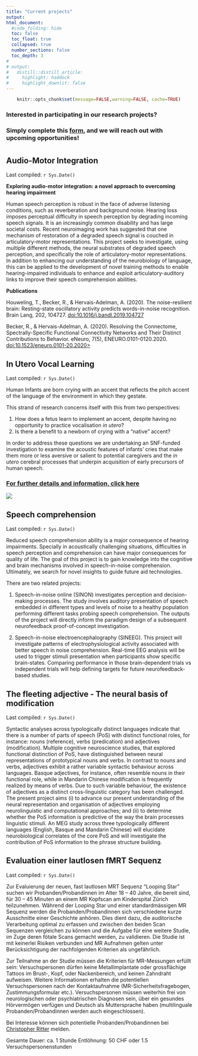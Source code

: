 ```yaml
---
title: "Current projects"
output:
html_document:
  #code_folding: hide
  toc: false
  toc_float: true
  collapsed: true
  number_sections: false
  toc_depth: 3
#     
# output: 
#   distill::distill_article:  
#     highlight: haddock
#     highlight_downlit: false    
---
```


```{=html}
<style>
  .nav-pills>li>a:hover, .nav-pills>li>a:focus, .nav-pills>li.active>a,     .nav-pills>li.active>a:hover, .nav-pills>li.active>a:focus{
     background-color: BalloonBlue; 
     }
</style>
```
<!-- https://www.angularfix.com/2021/10/how-to-change-tabset-colors-without.html -->

```r
    knitr::opts_chunk$set(message=FALSE,warning=FALSE, cache=TRUE)
```

### Interested in participating in our research projects?

### Simply complete this <span style="text-decoration:underline">[form](https://redcap.link/Participate_Neurolinguistics)</span>, and we will reach out with upcoming opportunities!

#  {.tabset .tabset-fade .tabset-pills}

## Audio-Motor Integration

Last compiled: `r Sys.Date()`

**Exploring audio-motor integration: a novel approach to overcoming hearing impairment**

Human speech perception is robust in the face of adverse listening conditions, such as reverberation and background noise. Hearing loss imposes perceptual difficulty in speech perception by degrading incoming speech signals. It is an increasingly common disability and has large societal costs. Recent neuroimaging work has suggested that one mechanism of restoration of a degraded speech signal is couched in articulatory-motor representations. This project seeks to investigate, using multiple different methods, the neural substrates of degraded speech perception, and specifically the role of articulatory-motor representations. In addition to enhancing our understanding of the neurobiology of language, this can be applied to the development of novel training methods to enable hearing-impaired individuals to enhance and exploit articulatory-auditory links to improve their speech comprehension abilities.

**Publications**

Houweling, T., Becker, R., & Hervais-Adelman, A. (2020). The noise-resilient brain: Resting-state oscillatory activity predicts words-in-noise recognition. Brain Lang, 202, 104727. [doi:10.1016/j.bandl.2019.104727](https://www.sciencedirect.com/science/article/pii/S0093934X19303438)

Becker, R., & Hervais-Adelman, A. (2020). Resolving the Connectome, Spectrally-Specific Functional Connectivity Networks and Their Distinct Contributions to Behavior. eNeuro, 7(5), ENEURO.0101-0120.2020. [doi:10.1523/eneuro.0101-20.2020\>](https://www.eneuro.org/content/7/5/ENEURO.0101-20.2020)

## In Utero Vocal Learning

Last compiled: `r Sys.Date()`

Human Infants are born crying with an accent that reflects the pitch accent of the language of the environment in which they gestate.

This strand of research concerns itself with this from two perspectives:

1.  How does a fetus learn to implement an accent, despite having no opportunity to practice vocalisation *in utero*?
2.  Is there a benefit to a newborn of crying with a "native" accent?

In order to address these questions we are undertaking an SNF-funded investigation to examine the acoustic features of infants' cries that make them more or less aversive or salient to potential caregivers and the *in utero* cerebral processes that underpin acquisition of early precursors of human speech.


### [For further details and information, click here](images/Flyer_DE_V3_commit.pdf)
![](images/Scanner_setup_wbkgd.png)

## Speech comprehension

Last compiled: `r Sys.Date()`

Reduced speech comprehension ability is a major consequence of hearing impairments. Specially in acoustically challenging situations, difficulties in speech perception and comprehension can have major consequences for quality of life. The goal of this project is to gain knowledge into the cognitive and brain mechanisms involved in speech-in-noise comprehension. Ultimately, we search for novel insights to guide future aid technologies.

There are two related projects:

1.  Speech-in-noise online (SINON) investigates perception and decision-making processes. The study involves auditory presentation of speech embedded in different types and levels of noise to a healthy population performing different tasks probing speech comprehension. The outputs of the project will directly inform the paradigm design of a subsequent neurofeedback proof-of-concept investigation.

<!-- -->

2.  Speech-in-noise electroencephalography (SINEEG). This project will investigate patterns of electrophysiological activity associated with better speech in noise comprehension. Real-time EEG analysis will be used to trigger stimuli presentation when participants show specific brain-states. Comparing performance in those brain-dependent trials vs independent trials will help defining targets for future neurofeedback-based studies.


## The fleeting adjective - The neural basis of modification

Last compiled: `r Sys.Date()`

Syntactic analyses across typologically distinct languages indicate that there is a number of parts of speech (PoS) with distinct functional roles, for instance: nouns (reference), verbs (predication) and adjectives (modification). Multiple cognitive neuroscience studies, that explored functional distinction of PoS, have distinguished between neural representations of prototypical nouns and verbs. In contrast to nouns and verbs, adjectives exhibit a rather variable syntactic behaviour across languages. Basque adjectives, for instance, often resemble nouns in their functional role, while in Mandarin Chinese modification is frequently realized by means of verbs. Due to such variable behaviour, the existence of adjectives as a distinct cross-linguistic category has been challenged. The present project aims (i) to advance our present understanding of the neural representation and organisation of adjectives employing neurolinguistic and computational approaches; and (ii) to determine whether the PoS information is predictive of the way the brain processes linguistic stimuli. An MEG study across three typologically different languages (English, Basque and Mandarin Chinese) will elucidate neurobiological correlates of the core PoS and will investigate the contribution of PoS information to the phrase structure building.

## Evaluation einer lautlosen fMRT Sequenz

Last compiled: `r Sys.Date()`

Zur Evaluierung der neuen, fast lautlosen MRT Sequenz “Looping Star” suchen wir Probanden/Probandinnen im Alter 18 – 40 Jahre, die bereit sind, für 30 – 45 Minuten an einem MR Kopfscan am Kinderspital Zürich teilzunehmen. Während der Looping Star und einer standardmässigen MR Sequenz werden die Probanden/Probandinnen sich verschiedene kurze Ausschnitte einer Geschichte anhören. Dies dient dazu, die auditorische Verarbeitung optimal zu erfassen und zwischen den beiden Scan Sequenzen vergleichen zu können und die Aufgabe für eine weitere Studie, im Zuge deren fötale Scans gemacht werden, zu validieren. Die Studie ist mit keinerlei Risiken verbunden und MR Aufnahmen gelten unter Berücksichtigung der nachfolgenden Kriterien als ungefährlich.

Zur Teilnahme an der Studie müssen die Kriterien für MR-Messungen erfüllt sein: Versuchspersonen dürfen keine Metallimplantate oder grossflächige Tattoos im Brust-, Kopf, oder Nackenbereich, und keinen Zahndraht aufweisen. Weitere Informationen erhalten die potentiellen Versuchspersonen nach der Kontaktaufnahme (MR-Sicherheitsfragebogen, Zustimmungsformular etc.). Versuchspersonen müssen weiterhin frei von neurologischen oder psychiatrischen Diagnosen sein, über ein gesundes Hörvermögen verfügen und Deutsch als Muttersprache haben (multilinguale Probanden/Probandinnen werden auch eingeschlossen).

Bei Interesse können sich potentielle Probanden/Probandinnen bei [Christopher Ritter](christopher.ritter@unige.ch) melden.
 
Gesamte Dauer: ca. 1 Stunde
Entlöhnung: 50 CHF oder 1.5 Versuchspersonenstunden
 

#  {.unnumbered}
